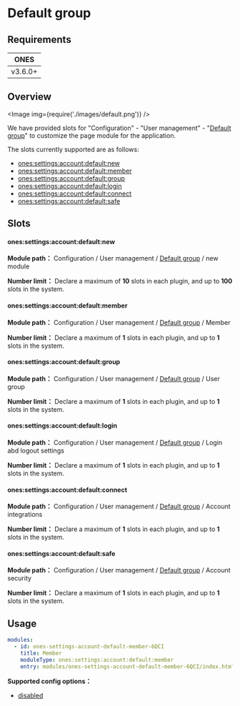 # Default group

## Requirements

|  ONES   |
| :-----: |
| v3.6.0+ |

## Overview

<Image img={require('./images/default.png')} />

We have provided slots for "Configuration" - "User management" - "[Default group](../../index.mdx#slot-hierarchy)" to customize the page module for the application.

The slots currently supported are as follows:

- [ones:settings:account:default:new](#onessettingsaccountdefaultnew)
- [ones:settings:account:default:member](#onessettingsaccountdefaultmember)
- [ones:settings:account:default:group](#onessettingsaccountdefaultgroup)
- [ones:settings:account:default:login](#onessettingsaccountdefaultlogin)
- [ones:settings:account:default:connect](#onessettingsaccountdefaultconnect)
- [ones:settings:account:default:safe](#onessettingsaccountdefaultsafe)

## Slots

#### ones:settings:account:default:new

**Module path：** Configuration / User management / [Default group](../../index.mdx#slot-hierarchy) / new module

**Number limit：** Declare a maximum of **10** slots in each plugin, and up to **100** slots in the system.

#### ones:settings:account:default:member

**Module path：** Configuration / User management / [Default group](../../index.mdx#slot-hierarchy) / Member

**Number limit：** Declare a maximum of **1** slots in each plugin, and up to **1** slots in the system.

#### ones:settings:account:default:group

**Module path：** Configuration / User management / [Default group](../../index.mdx#slot-hierarchy) / User group

**Number limit：** Declare a maximum of **1** slots in each plugin, and up to **1** slots in the system.

#### ones:settings:account:default:login

**Module path：** Configuration / User management / [Default group](../../index.mdx#slot-hierarchy) / Login abd logout settings

**Number limit：** Declare a maximum of **1** slots in each plugin, and up to **1** slots in the system.

#### ones:settings:account:default:connect

**Module path：** Configuration / User management / [Default group](../../index.mdx#slot-hierarchy) / Account integrations

**Number limit：** Declare a maximum of **1** slots in each plugin, and up to **1** slots in the system.

#### ones:settings:account:default:safe

**Module path：** Configuration / User management / [Default group](../../index.mdx#slot-hierarchy) / Account security

**Number limit：** Declare a maximum of **1** slots in each plugin, and up to **1** slots in the system.

## Usage

```yaml
modules:
  - id: ones-settings-account-default-member-6QCI
    title: Member
    moduleType: ones:settings:account:default:member
    entry: modules/ones-settings-account-default-member-6QCI/index.html
```

**Supported config options：**

- [disabled](../../../../../../reference/config/plugin.yaml#disabled)
